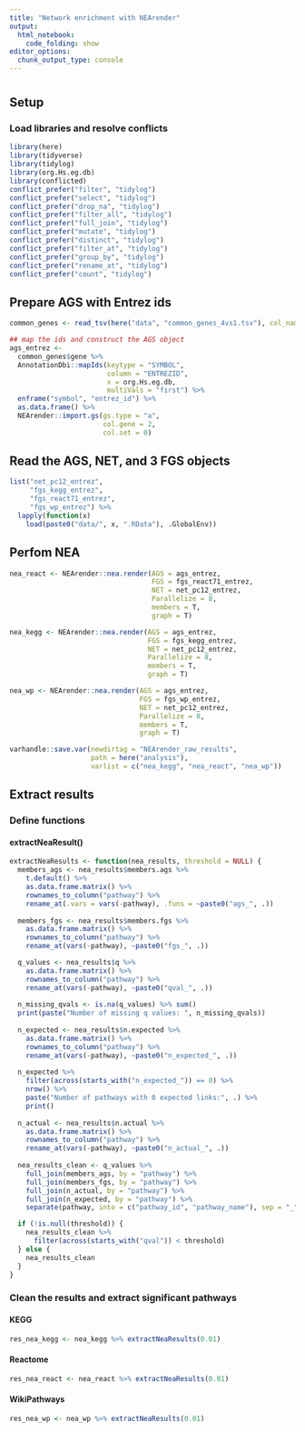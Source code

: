 ```yaml
---
title: "Network enrichment with NEArender"
output:
  html_notebook:
    code_folding: show
editor_options:
  chunk_output_type: console
---
```

# {.tabset .tabset-fade .tabset-pills}

## Setup
### Load libraries and resolve conflicts
```r
library(here)
library(tidyverse)
library(tidylog)
library(org.Hs.eg.db)
library(conflicted)
conflict_prefer("filter", "tidylog")
conflict_prefer("select", "tidylog")
conflict_prefer("drop_na", "tidylog")
conflict_prefer("filter_all", "tidylog")
conflict_prefer("full_join", "tidylog")
conflict_prefer("mutate", "tidylog")
conflict_prefer("distinct", "tidylog")
conflict_prefer("filter_at", "tidylog")
conflict_prefer("group_by", "tidylog")
conflict_prefer("rename_at", "tidylog")
conflict_prefer("count", "tidylog")
```

## Prepare AGS with Entrez ids
```r
common_genes <- read_tsv(here("data", "common_genes_4vs1.tsv"), col_names = "gene")

## map the ids and construct the AGS object
ags_entrez <- 
  common_genes$gene %>%
  AnnotationDbi::mapIds(keytype = "SYMBOL",
                        column = "ENTREZID",
                        x = org.Hs.eg.db,
                        multiVals = "first") %>%
  enframe("symbol", "entrez_id") %>%
  as.data.frame() %>%
  NEArender::import.gs(gs.type = "a",
                       col.gene = 2,
                       col.set = 0)
```

## Read the AGS, NET, and 3 FGS objects
```r
list("net_pc12_entrez",
     "fgs_kegg_entrez",
     "fgs_react71_entrez",
     "fgs_wp_entrez") %>%
  lapply(function(x)
    load(paste0("data/", x, ".RData"), .GlobalEnv))
```

## Perfom NEA
```r
nea_react <- NEArender::nea.render(AGS = ags_entrez,
                                   FGS = fgs_react71_entrez,
                                   NET = net_pc12_entrez,
                                   Parallelize = 8,
                                   members = T,
                                   graph = T)

nea_kegg <- NEArender::nea.render(AGS = ags_entrez,
                                  FGS = fgs_kegg_entrez,
                                  NET = net_pc12_entrez,
                                  Parallelize = 8,
                                  members = T,
                                  graph = T)

nea_wp <- NEArender::nea.render(AGS = ags_entrez,
                                FGS = fgs_wp_entrez,
                                NET = net_pc12_entrez,
                                Parallelize = 8,
                                members = T,
                                graph = T)

varhandle::save.var(newdirtag = "NEArender_raw_results",
                    path = here("analysis"),
                    varlist = c("nea_kegg", "nea_react", "nea_wp"))
```

## Extract results
### Define functions
#### extractNeaResult()
```r
extractNeaResults <- function(nea_results, threshold = NULL) {
  members_ags <- nea_results$members.ags %>%
    t.default() %>%
    as.data.frame.matrix() %>%
    rownames_to_column("pathway") %>%
    rename_at(.vars = vars(-pathway), .funs = ~paste0("ags_", .))
  
  members_fgs <- nea_results$members.fgs %>%
    as.data.frame.matrix() %>%
    rownames_to_column("pathway") %>%
    rename_at(vars(-pathway), ~paste0("fgs_", .))

  q_values <- nea_results$q %>%
    as.data.frame.matrix() %>%
    rownames_to_column("pathway") %>%
    rename_at(vars(-pathway), ~paste0("qval_", .))
  
  n_missing_qvals <- is.na(q_values) %>% sum()
  print(paste("Number of missing q values: ", n_missing_qvals))
  
  n_expected <- nea_results$n.expected %>%
    as.data.frame.matrix() %>%
    rownames_to_column("pathway") %>%
    rename_at(vars(-pathway), ~paste0("n_expected_", .))
  
  n_expected %>%
    filter(across(starts_with("n_expected_")) == 0) %>%
    nrow() %>% 
    paste("Number of pathways with 0 expected links:", .) %>% 
    print()
  
  n_actual <- nea_results$n.actual %>%
    as.data.frame.matrix() %>%
    rownames_to_column("pathway") %>%
    rename_at(vars(-pathway), ~paste0("n_actual_", .))
  
  nea_results_clean <- q_values %>%
    full_join(members_ags, by = "pathway") %>%
    full_join(members_fgs, by = "pathway") %>%
    full_join(n_actual, by = "pathway") %>%
    full_join(n_expected, by = "pathway") %>%
    separate(pathway, into = c("pathway_id", "pathway_name"), sep = "_", extra = "merge")

  if (!is.null(threshold)) {
    nea_results_clean %>% 
      filter(across(starts_with("qval")) < threshold)
  } else {
    nea_results_clean
  }
}
```

### Clean the results and extract significant pathways
#### KEGG
```r
res_nea_kegg <- nea_kegg %>% extractNeaResults(0.01)
```

#### Reactome
```r
res_nea_react <- nea_react %>% extractNeaResults(0.01)
```

#### WikiPathways
```r
res_nea_wp <- nea_wp %>% extractNeaResults(0.01)
```

